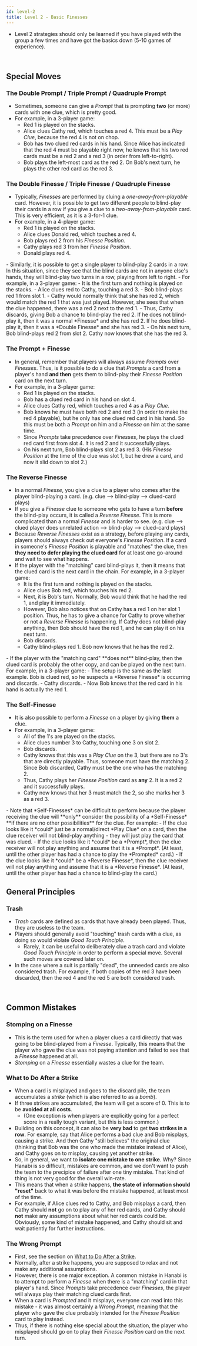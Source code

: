 ```yaml
---
id: level-2
title: Level 2 - Basic Finesses
---
```


- Level 2 strategies should only be learned if you have played with the group a few times and have got the basics down (5-10 games of experience).

<br />

## Special Moves

### The Double Prompt / Triple Prompt / Quadruple Prompt

- Sometimes, someone can give a *Prompt* that is prompting **two** (or more) cards with one clue, which is pretty good.
- For example, in a 3-player game:
  - Red 1 is played on the stacks.
  - Alice clues Cathy red, which touches a red 4. This must be a *Play Clue*, because the red 4 is not on chop.
  - Bob has two clued red cards in his hand. Since Alice has indicated that the red 4 must be playable right now, he knows that his two red cards must be a red 2 and a red 3 (in order from left-to-right).
  - Bob plays the left-most card as the red 2. On Bob's next turn, he plays the other red card as the red 3.
<DoublePrompt className="example" />

### The Double Finesse / Triple Finesse / Quadruple Finesse

- Typically, *Finesses* are performed by cluing a *one-away-from-playable* card. However, it is possible to get two different people to blind-play their cards in a row if you give a clue to a *two-away-from-playable* card. This is very efficient, as it is a 3-for-1 clue.
- For example, in a 4-player game:
  - Red 1 is played on the stacks.
  - Alice clues Donald red, which touches a red 4.
  - Bob plays red 2 from his *Finesse Position*.
  - Cathy plays red 3 from her *Finesse Position*.
  - Donald plays red 4.
<DoubleFinesse1 className="example" />
- Similarly, it is possible to get a single player to blind-play 2 cards in a row. In this situation, since they see that the blind cards are not in anyone else's hands, they will blind-play two turns in a row, playing from left to right.
- For example, in a 3-player game:
  - It is the first turn and nothing is played on the stacks.
  - Alice clues red to Cathy, touching a red 3.
  - Bob blind-plays red 1 from slot 1.
  - Cathy would normally think that she has red 2, which would match the red 1 that was just played. However, she sees that when the clue happened, there was a red 2 next to the red 1.
  - Thus, Cathy discards, giving Bob a chance to blind-play the red 2. If he does not blind-play it, then it was a normal *Finesse* and she has red 2. If he does blind-play it, then it was a *Double Finesse* and she has red 3.
  - On his next turn, Bob blind-plays red 2 from slot 2. Cathy now knows that she has the red 3.
<DoubleFinesse2 className="example" />

### The Prompt + Finesse

- In general, remember that players will always assume *Prompts* over *Finesses*. Thus, is it possible to do a clue that *Prompts* a card from a player's hand **and then** gets them to blind-play their *Finesse Position* card on the next turn.
- For example, in a 3-player game:
  - Red 1 is played on the stacks.
  - Bob has a clued red card in his hand on slot 4.
  - Alice clues Cathy red, which touches a red 4 as a *Play Clue*.
  - Bob knows he must have both red 2 and red 3 (in order to make the red 4 playable), but he only has one clued red card in his hand. So this must be both a *Prompt* on him and a *Finesse* on him at the same time.
  - Since *Prompts* take precedence over *Finesses*, he plays the clued red card first from slot 4. It is red 2 and it successfully plays.
  - On his next turn, Bob blind-plays slot 2 as red 3. (His *Finesse Position* at the time of the clue was slot 1, but he drew a card, and now it slid down to slot 2.)
<PromptFinesse className="example" />

### The Reverse Finesse

- In a normal *Finesse*, you give a clue to a player who comes after the player blind-playing a card. (e.g. clue --> blind-play --> clued-card plays)
- If you give a *Finesse* clue to someone who gets to have a turn **before** the blind-play occurs, it is called a *Reverse Finesse*. This is more complicated than a normal *Finesse* and is harder to see. (e.g. clue --> clued player does unrelated action --> blind-play --> clued-card plays)
- Because *Reverse Finesses* exist as a strategy, before playing any cards, players should always check out everyone's *Finesse Position*. If a card in someone's *Finesse Position* is playable and "matches" the clue, then **they need to defer playing the clued card** for at least one go-around and wait to see what happens.
- If the player with the "matching" card blind-plays it, then it means that the clued card is the next card in the chain. For example, in a 3-player game:
  - It is the first turn and nothing is played on the stacks.
  - Alice clues Bob red, which touches his red 2.
  - Next, it is Bob's turn. Normally, Bob would think that he had the red 1, and play it immediately.
  - However, Bob also notices that on Cathy has a red 1 on her slot 1 position. Thus, he has to give a chance for Cathy to prove whether or not a *Reverse Finesse* is happening. If Cathy does not blind-play anything, then Bob should have the red 1, and he can play it on his next turn.
  - Bob discards.
  - Cathy blind-plays red 1. Bob now knows that he has the red 2.
<ReverseFinesse className="example" />
- If the player with the "matching card" **does not** blind-play, then the clued card is probably the other copy, and can be played on the next turn. For example, in a 3-player game:
  - The setup is the same as the last example. Bob is clued red, so he suspects a *Reverse Finesse* is occurring and discards.
  - Cathy discards.
  - Now Bob knows that the red card in his hand is actually the red 1.

### The Self-Finesse

- It is also possible to perform a *Finesse* on a player by giving **them** a clue.
- For example, in a 3-player game:
  - All of the 1's are played on the stacks.
  - Alice clues number 3 to Cathy, touching one 3 on slot 2.
  - Bob discards.
  - Cathy knows that this was a *Play Clue* on the 3, but there are no 3's that are directly playable. Thus, someone must have the matching 2. Since Bob discarded, Cathy must be the one who has the matching 2.
  - Thus, Cathy plays her *Finesse Position* card as **any** 2. It is a red 2 and it successfully plays.
  - Cathy now knows that her 3 must match the 2, so she marks her 3 as a red 3.
<SelfFinesse className="example" />
- Note that *Self-Finesses* can be difficult to perform because the player receiving the clue will **only** consider the possibility of a *Self-Finesse* **if there are no other possibilities** for the clue. For example:
  - If the clue looks like it *could* just be a normal/direct *Play Clue* on a card, then the clue receiver will not blind-play anything - they will just play the card that was clued.
  - If the clue looks like it *could* be a *Prompt*, then the clue receiver will not play anything and assume that it is a *Prompt*. (At least, until the other player has had a chance to play the *Prompted* card.)
  - If the clue looks like it *could* be a *Reverse Finesse*, then the clue receiver will not play anything and assume that it is a *Reverse Finesse*. (At least, until the other player has had a chance to blind-play the card.)

<br />

## General Principles

### Trash

- *Trash* cards are defined as cards that have already been played. Thus, they are useless to the team.
- Players should generally avoid "touching" trash cards with a clue, as doing so would violate *Good Touch Principle*.
  - Rarely, it can be useful to deliberately clue a trash card and violate *Good Touch Principle* in order to perform a special move. Several such moves are covered later on.
- In the case where a suit is partially "dead", the unneeded cards are also considered trash. For example, if both copies of the red 3 have been discarded, then the red 4 and the red 5 are both considered trash.

<br />

## Common Mistakes

### Stomping on a Finesse

- This is the term used for when a player clues a card directly that was going to be blind-played from a *Finesse*. Typically, this means that the player who gave the clue was not paying attention and failed to see that a *Finesse* happened at all.
- *Stomping* on a *Finesse* essentially wastes a clue for the team.

### What to Do After a Strike

- When a card is misplayed and goes to the discard pile, the team accumulates a *strike* (which is also referred to as a *bomb*).
- If three strikes are accumulated, the team will get a score of 0. This is to be **avoided at all costs**.
  - (One exception is when players are explicitly going for a perfect score in a really tough variant, but this is less common.)
- Building on this concept, it can also be **very bad** to get **two strikes in a row**. For example, say that Alice performs a bad clue and Bob misplays, causing a strike. And then Cathy "still believes" the original clue (thinking that Bob was the one who made the mistake instead of Alice), and Cathy goes on to misplay, causing yet another strike.
- So, in general, we want to **isolate one mistake to one strike**. Why? Since Hanabi is so difficult, mistakes are common, and we don't want to push the team to the precipice of failure after one tiny mistake. That kind of thing is not very good for the overall win-rate.
- This means that when a strike happens, **the state of information should "reset"** back to what it was before the mistake happened, at least most of the time.
- For example, if Alice clues red to Cathy, and Bob misplays a card, then Cathy should **not** go on to play any of her red cards, and Cathy should **not** make any assumptions about what her red cards could be. Obviously, some kind of mistake happened, and Cathy should sit and wait patiently for further instructions.

### The Wrong Prompt

- First, see the section on [What to Do After a Strike](#what-to-do-after-a-strike).
- Normally, after a strike happens, you are supposed to relax and not make any additional assumptions.
- However, there is one major exception. A common mistake in Hanabi is to attempt to perform a *Finesse* when there is a "matching" card in that player's hand. Since *Prompts* take precedence over *Finesses*, the player will always play their matching clued cards first.
- When a card is *Prompted* and it misplays, everyone can read into this mistake - it was almost certainly a *Wrong Prompt*, meaning that the player who gave the clue probably intended for the *Finesse Position* card to play instead.
- Thus, if there is nothing else special about the situation, the player who misplayed should go on to play their *Finesse Position* card on the next turn.
